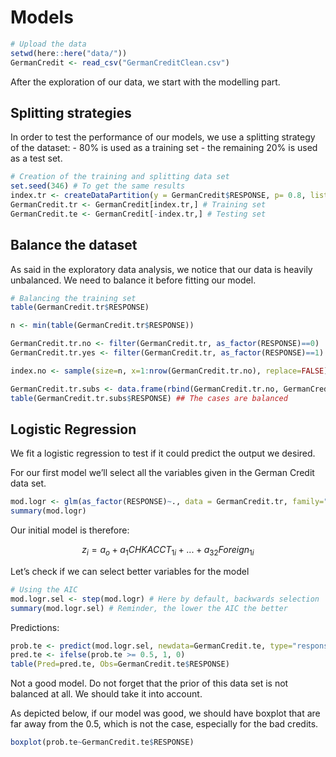# Models

```r
# Upload the data
setwd(here::here("data/"))
GermanCredit <- read_csv("GermanCreditClean.csv")
```

After the exploration of our data, we start with the modelling part.

## Splitting strategies

In order to test the performance of our models, we use a splitting strategy of the dataset:
- 80% is used as a training set
- the remaining 20% is used as a test set.

```r
# Creation of the training and splitting data set
set.seed(346) # To get the same results
index.tr <- createDataPartition(y = GermanCredit$RESPONSE, p= 0.8, list = FALSE) #Creation of the index
GermanCredit.tr <- GermanCredit[index.tr,] # Training set
GermanCredit.te <- GermanCredit[-index.tr,] # Testing set
```

## Balance the dataset

As said in the exploratory data analysis, we notice that our data is heavily unbalanced. We need to balance it before fitting our model. 

```r
# Balancing the training set
table(GermanCredit.tr$RESPONSE)

n <- min(table(GermanCredit.tr$RESPONSE))

GermanCredit.tr.no <- filter(GermanCredit.tr, as_factor(RESPONSE)==0)
GermanCredit.tr.yes <- filter(GermanCredit.tr, as_factor(RESPONSE)==1)

index.no <- sample(size=n, x=1:nrow(GermanCredit.tr.no), replace=FALSE) ## sub-sample 236 instances from the "Yes"

GermanCredit.tr.subs <- data.frame(rbind(GermanCredit.tr.no, GermanCredit.tr.yes[index.no,])) ## Bind all the "No" and the sub-sampled "Yes"
table(GermanCredit.tr.subs$RESPONSE) ## The cases are balanced
```

## Logistic Regression

We fit a logistic regression to test if it could predict the output we desired.

For our first model we'll select all the variables given in the German Credit data set.

```r
mod.logr <- glm(as_factor(RESPONSE)~., data = GermanCredit.tr, family="binomial")
summary(mod.logr)
```

Our initial model is therefore:

$$
z_i = a_o + a_1CHKACCT_{1i} + ... + a_{32}Foreign_{1i}
$$

Let's check if we can select better variables for the model

```r
# Using the AIC
mod.logr.sel <- step(mod.logr) # Here by default, backwards selection
summary(mod.logr.sel) # Reminder, the lower the AIC the better
```

Predictions: 

```r
prob.te <- predict(mod.logr.sel, newdata=GermanCredit.te, type="response")
pred.te <- ifelse(prob.te >= 0.5, 1, 0)
table(Pred=pred.te, Obs=GermanCredit.te$RESPONSE)
```

Not a good model. Do not forget that the prior of this data set is not balanced at all. We should take it into account.

As depicted below, if our model was good, we should have boxplot that are far away from the 0.5, which is not the case, especially for the bad credits.

```r
boxplot(prob.te~GermanCredit.te$RESPONSE)
```

